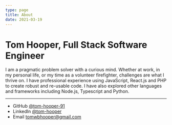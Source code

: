 ```yaml
---
type: page
title: About
date: 2021-03-19
---
```


# Tom Hooper, Full Stack Software Engineer

I am a pragmatic problem solver with a curious mind. Whether at work, in my personal life, or my time as a volunteer firefighter, challenges are what I thrive on. I have professional experience using JavaScript, React.js and PHP to create robust and re-usable code. I have also explored other languages and frameworks including Node.js, Typescript and Python.

---

- GitHub [@tom-hooper-91](https://github.com/tom-hooper-91)
- LinkedIn [@tom-hooper](https://www.linkedin.com/in/tom-hooper-726749203/)
- Email tomwbhooper@gmail.com